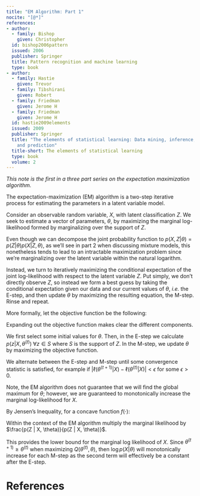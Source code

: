```yaml
---
title: "EM Algorithm: Part 1"
nocite: "[@*]"
references:
- author:
  - family: Bishop
    given: Christopher
  id: bishop2006pattern
  issued: 2006
  publisher: Springer
  title: Pattern recognition and machine learning
  type: book
- author:
  - family: Hastie
    given: Trevor
  - family: Tibshirani
    given: Robert
  - family: Friedman
    given: Jerome H
  - family: Friedman
    given: Jerome H
  id: hastie2009elements
  issued: 2009
  publisher: Springer
  title: "The elements of statistical learning: Data mining, inference,
    and prediction"
  title-short: The elements of statistical learning
  type: book
  volume: 2
---
```


*This note is the first in a three part series on the expectation maximization algorithm.*

The expectation-maximization (EM) algorithm is a two-step iterative process for estimating the parameters in a latent variable model.

Consider an observable random variable, $X$, with latent classification $Z$. We seek to estimate a vector of parameters, $\theta$, by maximizing the marginal log-likelihood formed by marginalizing over the support of $Z$.

\begin{equation}
\ell(\theta | X) = \log \left(\int p(X, Z | \theta) \; d\mu(z)\right)
\end{equation}

Even though we can decompose the joint probability function to $p(X, Z | \theta) = p(Z | \theta) p(X | Z, \theta)$, as we'll see in part 2 when discussing mixture models, this nonetheless tends to lead to an intractable maximization problem since we're marginalizing over the latent variable within the natural logarithm.

Instead, we turn to iteratively maximizing the conditional expectation of the joint log-likelihood with respect to the latent variable $Z$. Put simply, we don't directly observe $Z$, so instead we form a best guess by taking the conditional expectation given our data and our current values of $\theta$, *i.e.* the E-step, and then update $\theta$ by maximizing the resulting equation, the M-step. Rinse and repeat.

More formally, let the objective function be the following:

\begin{equation}
Q(\theta^{(t)}, \theta) = \mathbb{E}_{Z} \left[ \log p(X, Z | \theta) | X, \theta^{(t)} \right]
\end{equation}

Expanding out the objective function makes clear the different components.

\begin{aligned}
Q(\theta^{(t)}, \theta) & = \int  p(z | X, \theta^{(t)}) \log p(X, Z, | \theta) \; d\mu(z) \\
& = \int p(z | X, \theta^{(t)}) \left( \log p(Z | \theta) + \log p(X | Z, \theta) \right) \; d\mu(z)
\end{aligned}

We first select some initial values for $\theta$. Then, in the E-step we calculate $p(z | X , \theta^{(t)}) \; \forall z \in S$ where $S$ is the support of $Z$. In the M-step, we update $\theta$ by maximizing the objective function.

\begin{equation}
\theta^{(t+1)} = \text{arg max}_{\theta \in \Theta} Q(\theta^{(t)}, \theta)
\end{equation}

We alternate between the E-step and M-step until some convergence statistic is satisfied, for example if $| \ell(\theta^{(t+1)} | X) - \ell(\theta^{(t)} | X) | < \epsilon$ for some $\epsilon > 0$.

Note, the EM algorithm does not guarantee that we will find the global maximum for $\theta$; however, we are guaranteed to monotonically increase the marginal log-likelihood for $X$.

By Jensen's Inequality, for a concave function $f(\cdot)$:

\begin{equation}
\mathbb{E} \left[ f(X) \right ] \leq f \left( \mathbb{E}X \right)
\end{equation}

Within the context of the EM algorithm multiply the marginal likelihood by $\frac{p(Z | X, \theta)}{p(Z | X, \theta)}$.

\begin{aligned}
\log p(X | \theta) & = \log \int p(X, Z | \theta) \cfrac{p(Z | X, \theta^{(t)})}{p(Z | X, \theta^{(t)})} \; d\mu(z) \\
& = \log \mathbb{E}_Z \left[ \cfrac{p(X, Z | \theta)}{p(Z | X, \theta^{(t)})} | X, \theta^{(t)} \right] \\
& \geq \mathbb{E}_Z \left[ \log \cfrac{p(X, Z | \theta)}{p(Z | X, \theta^{(t)})} | X, \theta^{(t)} \right] \\
& = \mathbb{E}_Z \left[ \log p(X, Z | \theta) | X, \theta^{(t)} \right] - \mathbb{E}_Z \left[ \log p(Z | X, \theta^{(t)}) | X, \theta^{(t)} \right] \\
& = Q(\theta^{(t)}, \theta) - \mathbb{E}_Z \left[ \log p(Z | X, \theta^{(t)}) | X, \theta^{(t)} \right]
\end{aligned}

This provides the lower bound for the marginal log likelihood of $X$. Since $\theta^{(t+1)} \geq \theta^{(t)}$ when maximizing $Q(\theta^{(t)}, \theta)$, then $\log p(X | \theta)$ will monotonically increase for each M-step as the second term will effectively be a constant after the E-step.

# References
